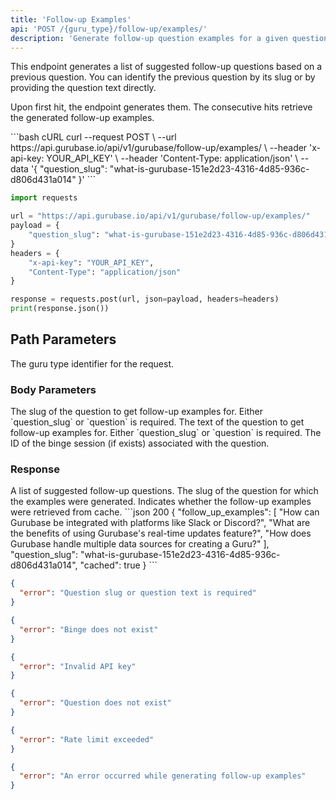 ```yaml
---
title: 'Follow-up Examples'
api: 'POST /{guru_type}/follow-up/examples/'
description: 'Generate follow-up question examples for a given question.'
---
```


This endpoint generates a list of suggested follow-up questions based on a previous question. You can identify the previous question by its slug or by providing the question text directly.

Upon first hit, the endpoint generates them. The consecutive hits retrieve the generated follow-up examples.

<RequestExample>
```bash cURL
curl --request POST \
  --url https://api.gurubase.io/api/v1/gurubase/follow-up/examples/ \
  --header 'x-api-key: YOUR_API_KEY' \
  --header 'Content-Type: application/json' \
  --data '{
    "question_slug": "what-is-gurubase-151e2d23-4316-4d85-936c-d806d431a014"
  }'
```

```python Python
import requests

url = "https://api.gurubase.io/api/v1/gurubase/follow-up/examples/"
payload = {
    "question_slug": "what-is-gurubase-151e2d23-4316-4d85-936c-d806d431a014"
}
headers = {
    "x-api-key": "YOUR_API_KEY",
    "Content-Type": "application/json"
}

response = requests.post(url, json=payload, headers=headers)
print(response.json())
```
</RequestExample>

## Path Parameters

<ParamField path="guru_type" type="string" required>
  The guru type identifier for the request.
</ParamField>

### Body Parameters

<ParamField body="question_slug" type="string">
  The slug of the question to get follow-up examples for. Either `question_slug` or `question` is required.
</ParamField>

<ParamField body="question" type="string">
  The text of the question to get follow-up examples for. Either `question_slug` or `question` is required.
</ParamField>

<ParamField body="binge_id" type="string">
  The ID of the binge session (if exists) associated with the question.
</ParamField>

### Response

<ResponseField name="follow_up_examples" type="array<string>">
  A list of suggested follow-up questions.
</ResponseField>

<ResponseField name="question_slug" type="string">
  The slug of the question for which the examples were generated.
</ResponseField>

<ResponseField name="cached" type="boolean">
  Indicates whether the follow-up examples were retrieved from cache.
</ResponseField>

<ResponseExample>
```json 200
{
    "follow_up_examples": [
        "How can Gurubase be integrated with platforms like Slack or Discord?",
        "What are the benefits of using Gurubase's real-time updates feature?",
        "How does Gurubase handle multiple data sources for creating a Guru?"
    ],
    "question_slug": "what-is-gurubase-151e2d23-4316-4d85-936c-d806d431a014",
    "cached": true
}
```

```json 400
{
  "error": "Question slug or question text is required"
}
```

```json 400
{
  "error": "Binge does not exist"
}
```

```json 401
{
  "error": "Invalid API key"
}
```

```json 404
{
  "error": "Question does not exist"
}
```

```json 429
{
  "error": "Rate limit exceeded"
}
```

```json 500
{
  "error": "An error occurred while generating follow-up examples"
}
```
</ResponseExample>
